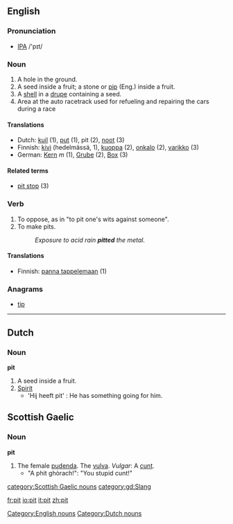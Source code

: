 ==English==

===Pronunciation===
* [[IPA]] /'pɪt/

===Noun===
{{en-noun-reg}}

# A hole in the ground.
# A seed inside a fruit; a stone or [[pip]] (Eng.) inside a fruit.
# A [[shell]] in a [[drupe]] containing a seed.
# Area at the auto racetrack used for refueling and repairing the cars during a race

====Translations====
*Dutch: [[kuil#Dutch|kuil]] (1), [[put#Dutch|put]] (1), pit (2), [[noot#Dutch|noot]] (3)
*Finnish: [[kivi]] (hedelmässä, 1), [[kuoppa]] (2), [[onkalo]] (2), [[varikko]] (3)
*German: [[Kern]] ''m'' (1), [[Grube]] {{f}} (2), [[Box]] {{f}} (3)

====Related terms====
* [[pit stop]] (3)

===Verb===
{{en-infl-reg-consonant|pit||t}}

# To oppose, as in "to pit one's wits against someone".
# To make pits. 
#:''Exposure to acid rain '''pitted''' the metal.''

====Translations====
*Finnish: [[panna tappelemaan]] (1)

===Anagrams===
*[[tip]]

-----

==Dutch==
===Noun===
'''pit'''

# A seed inside a fruit.
# [[Spirit]]
#* 'Hij heeft pit' : He has something going for him.

==Scottish Gaelic==

===Noun===
'''pit''' {{f}}

#The female [[pudenda]]. The [[vulva]]. ''Vulgar'': A [[cunt]].
#* "A phit ghòrach!": "You stupid cunt!"

[[Category:English nouns]]
[[Category:Dutch nouns]]
[[category:Scottish Gaelic nouns]]
[[category:gd:Slang]]

[[fr:pit]]
[[io:pit]]
[[it:pit]]
[[zh:pit]]